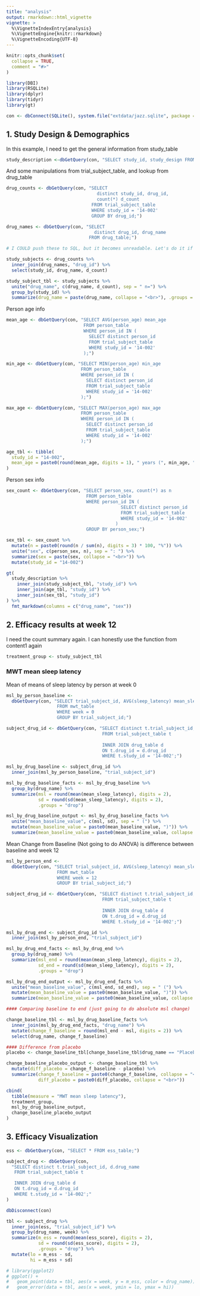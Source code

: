 ```yaml
---
title: "analysis"
output: rmarkdown::html_vignette
vignette: >
  %\VignetteIndexEntry{analysis}
  %\VignetteEngine{knitr::rmarkdown}
  %\VignetteEncoding{UTF-8}
---
```


```r
knitr::opts_chunk$set(
  collapse = TRUE,
  comment = "#>"
)
```

```r
library(DBI)
library(RSQLite)
library(dplyr)
library(tidyr)
library(gt)

con <- dbConnect(SQLite(), system.file("extdata/jazz.sqlite", package = "jazzR"))
```

## 1. Study Design & Demographics

In this example, I need to get the general information from study_table

```r
study_description <-dbGetQuery(con, "SELECT study_id, study_design FROM study_table;")
```

And some manipulations from trial_subject_table, and lookup from drug_table

```r
drug_counts <- dbGetQuery(con, "SELECT 
                                  distinct study_id, drug_id,
                                  count(*) d_count
                                FROM trial_subject_table 
                                WHERE study_id = '14-002'
                                GROUP BY drug_id;")

drug_names <- dbGetQuery(con, "SELECT 
                                 distinct drug_id, drug_name
                               FROM drug_table;")

# I COULD push these to SQL, but it becomes unreadable. Let's do it if necessary.

study_subjects <- drug_counts %>% 
  inner_join(drug_names, "drug_id") %>% 
  select(study_id, drug_name, d_count)

study_subject_tbl <- study_subjects %>% 
  unite("drug_name", c(drug_name, d_count), sep = " n=") %>% 
  group_by(study_id) %>% 
  summarize(drug_name = paste(drug_name, collapse = "<br>"), .groups = "drop")
```

Person age info

```r
mean_age <- dbGetQuery(con, "SELECT AVG(person_age) mean_age
                             FROM person_table
                             WHERE person_id IN (
                               SELECT distinct person_id
                               FROM trial_subject_table
                               WHERE study_id = '14-002'
                             );")

min_age <- dbGetQuery(con, "SELECT MIN(person_age) min_age
                            FROM person_table
                            WHERE person_id IN (
                              SELECT distinct person_id
                              FROM trial_subject_table
                              WHERE study_id = '14-002'
                            );")

max_age <- dbGetQuery(con, "SELECT MAX(person_age) max_age
                            FROM person_table
                            WHERE person_id IN (
                              SELECT distinct person_id
                              FROM trial_subject_table
                              WHERE study_id = '14-002'
                            );")

age_tbl <- tibble(
  study_id = "14-002",
  mean_age = paste0(round(mean_age, digits = 1), " years (", min_age, " to ", max_age, ")")
)
```

Person sex info

```r
sex_count <- dbGetQuery(con, "SELECT person_sex, count(*) as n
                              FROM person_table
                              WHERE person_id IN (
                                           SELECT distinct person_id
                                           FROM trial_subject_table
                                           WHERE study_id = '14-002'
                                         )
                              GROUP BY person_sex;")

sex_tbl <- sex_count %>% 
  mutate(n = paste0(round(n / sum(n), digits = 3) * 100, "%")) %>% 
  unite("sex", c(person_sex, n), sep = ": ") %>% 
  summarize(sex = paste(sex, collapse = "<br>")) %>% 
  mutate(study_id = "14-002")
```

```r
gt(
  study_description %>% 
    inner_join(study_subject_tbl, "study_id") %>% 
    inner_join(age_tbl, "study_id") %>% 
    inner_join(sex_tbl, "study_id") 
) %>% 
  fmt_markdown(columns = c("drug_name", "sex"))
```

## 2. Efficacy results at week 12

I need the count summary again. I can honestly use the function from content1 again

```r
treatment_group <- study_subject_tbl
```

### MWT mean sleep latency

Mean of means of sleep latency by person at week 0

```r
msl_by_person_baseline <- 
  dbGetQuery(con, "SELECT trial_subject_id, AVG(sleep_latency) mean_sleep_latency
                   FROM mwt_table
                   WHERE week = 0
                   GROUP BY trial_subject_id;")

subject_drug_id <- dbGetQuery(con, "SELECT distinct t.trial_subject_id, d.drug_name 
                                    FROM trial_subject_table t
                                    
                                    INNER JOIN drug_table d 
                                    ON t.drug_id = d.drug_id
                                    WHERE t.study_id = '14-002';")

msl_by_drug_baseline <- subject_drug_id %>% 
  inner_join(msl_by_person_baseline, "trial_subject_id")

msl_by_drug_baseline_facts <- msl_by_drug_baseline %>% 
  group_by(drug_name) %>% 
  summarize(msl = round(mean(mean_sleep_latency), digits = 2),
            sd = round(sd(mean_sleep_latency), digits = 2),
            .groups = "drop")

msl_by_drug_baseline_output <- msl_by_drug_baseline_facts %>% 
  unite("mean_baseline_value", c(msl, sd), sep = " (") %>% 
  mutate(mean_baseline_value = paste0(mean_baseline_value, ")")) %>% 
  summarize(mean_baseline_value = paste0(mean_baseline_value, collapse = "<br>"))
```

Mean Change from Baseline (Not going to do ANOVA) is difference between baseline and week 12

```r
msl_by_person_end <- 
  dbGetQuery(con, "SELECT trial_subject_id, AVG(sleep_latency) mean_sleep_latency
                   FROM mwt_table
                   WHERE week = 12
                   GROUP BY trial_subject_id;")

subject_drug_id <- dbGetQuery(con, "SELECT distinct t.trial_subject_id, d.drug_name 
                                    FROM trial_subject_table t
                                    
                                    INNER JOIN drug_table d 
                                    ON t.drug_id = d.drug_id
                                    WHERE t.study_id = '14-002';")

msl_by_drug_end <- subject_drug_id %>% 
  inner_join(msl_by_person_end, "trial_subject_id")

msl_by_drug_end_facts <- msl_by_drug_end %>% 
  group_by(drug_name) %>% 
  summarize(msl_end = round(mean(mean_sleep_latency), digits = 2),
            sd_end = round(sd(mean_sleep_latency), digits = 2),
            .groups = "drop")

msl_by_drug_end_output <- msl_by_drug_end_facts %>% 
  unite("mean_baseline_value", c(msl_end, sd_end), sep = " (") %>% 
  mutate(mean_baseline_value = paste0(mean_baseline_value, ")")) %>% 
  summarize(mean_baseline_value = paste0(mean_baseline_value, collapse = "<br>"))

#### Comparing baseline to end (just going to do absolute msl change)

change_baseline_tbl <- msl_by_drug_baseline_facts %>% 
  inner_join(msl_by_drug_end_facts, "drug_name") %>% 
  mutate(change_f_baseline = round(msl_end - msl, digits = 2)) %>% 
  select(drug_name, change_f_baseline)

#### Difference from placebo
placebo <- change_baseline_tbl[change_baseline_tbl$drug_name == "Placebo", "change_f_baseline"][[1]]

change_baseline_placebo_output <- change_baseline_tbl %>% 
  mutate(diff_placebo = change_f_baseline - placebo) %>% 
  summarize(change_f_baseline = paste0(change_f_baseline, collapse = "<br>"),
            diff_placebo = paste0(diff_placebo, collapse = "<br>"))

```

```r
cbind(
  tibble(measure = "MWT mean sleep latency"),
  treatment_group,
  msl_by_drug_baseline_output,
  change_baseline_placebo_output
)
```

## 3. Efficacy Visualization

```r
ess <- dbGetQuery(con, "SELECT * FROM ess_table;")

subject_drug <- dbGetQuery(con,
  "SELECT distinct t.trial_subject_id, d.drug_name
   FROM trial_subject_table t

   INNER JOIN drug_table d
   ON t.drug_id = d.drug_id
   WHERE t.study_id = '14-002';"
)

dbDisconnect(con)

tbl <- subject_drug %>%
  inner_join(ess, "trial_subject_id") %>%
  group_by(drug_name, week) %>%
  summarize(m_ess = round(mean(ess_score), digits = 2),
            sd = round(sd(ess_score), digits = 2),
            .groups = "drop") %>% 
  mutate(lo = m_ess - sd,
         hi = m_ess + sd)

# library(ggplot2)
# ggplot() +
#   geom_point(data = tbl, aes(x = week, y = m_ess, color = drug_name))
#   geom_error(data = tbl, aes(x = week, ymin = lo, ymax = hi))
```

